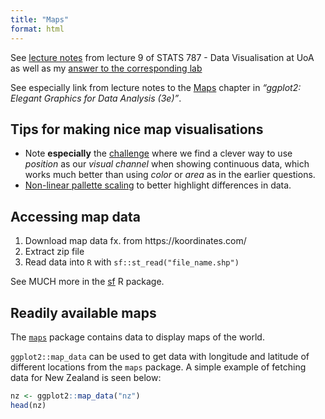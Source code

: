 ```yaml
---
title: "Maps"
format: html
---
```


See [lecture notes](https://www.stat.auckland.ac.nz/~paul/stats787/Current/Topics/maps.html) from lecture 9 of STATS 787 - Data Visualisation at UoA as well as my [answer to the corresponding lab](https://mathiaslj.github.io/stats787uoa-data-visualisation/labs/lab8_answer.html)

See especially link from lecture notes to the [Maps](https://ggplot2-book.org/maps.html) chapter in *"ggplot2: Elegant Graphics for Data Analysis (3e)"*.

## Tips for making nice map visualisations

- Note **especially** the [challenge](https://mathiaslj.github.io/stats787uoa-data-visualisation/labs/lab8_answer.html#challenge) where we find a clever way to use *position* as our *visual channel* when showing continuous data, which works much better than using *color* or *area* as in the earlier questions.
- [Non-linear pallette scaling](https://mathiaslj.github.io/stats787uoa-data-visualisation/labs/lab9_answer.html#creating-non-linear-colour-scales) to better highlight differences in data.

## Accessing map data

1. Download map data fx. from https://koordinates.com/
2. Extract zip file
3. Read data into `R` with `sf::st_read("file_name.shp")`

See MUCH more in the [sf](https://r-spatial.github.io/sf/) R package.

## Readily available maps

The [`maps`](https://cran.r-project.org/web/packages/maps/index.html) package contains data to display maps of the world.

`ggplot2::map_data` can be used to get data with longitude and latitude of different locations from the `maps` package. A simple example of fetching data for New Zealand is seen below:

```r
nz <- ggplot2::map_data("nz")
head(nz)
```

